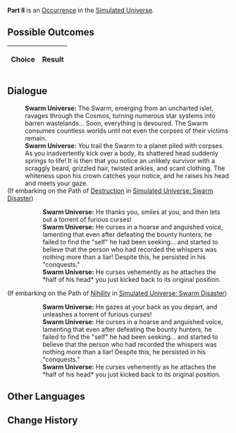 {{Simulated Universe Event Infobox
|title         = Part II
|image         = 2.png
|type          =
|domains_su    = 
|domains_ext   = 
|domains_swarm = 
|domains_gng   = 
|requirements  =
|prev          = 
|next          = 
|indexRewards  =
|characters    = 
}}
'''Part II''' is an [[Simulated Universe/Occurrence|Occurrence]] in the [[Simulated Universe]].

==Possible Outcomes==
{| class="article-table"
!Choice
!Result

|}

<!--
==Gameplay Notes==

-->
==Dialogue==
{{Dialogue Start}}
:'''Swarm Universe:''' The Swarm, emerging from an uncharted islet, ravages through the Cosmos, turning numerous star systems into barren wastelands... Soon, everything is devoured. The Swarm consumes countless worlds until not even the corpses of their victims remain.
:'''Swarm Universe:''' You trail the Swarm to a planet piled with corpses. As you inadvertently kick over a body, its shattered head suddenly springs to life! It is then that you notice an unlikely survivor with a scraggly beard, grizzled hair, twisted ankles, and scant clothing. The whiteness upon his crown catches your notice, and he raises his head and meets your gaze.
;(If embarking on the Path of [[Simulated Universe/Paths#Destruction|Destruction]] in [[Simulated Universe: Swarm Disaster]])
:{{SU Special Dialogue|Destruction|Approach and strike up a conversation.|Look, who's that?}}
::'''Swarm Universe:''' He thanks you, smiles at you, and then lets out a torrent of furious curses!
::'''Swarm Universe:''' He curses in a hoarse and anguished voice, lamenting that even after defeating the bounty hunters, he failed to find the "self" he had been seeking... and started to believe that the person who had recorded the whispers was nothing more than a liar! Despite this, he persisted in his "conquests."
::'''Swarm Universe:''' He curses vehemently as he attaches the *half of his head* you just kicked back to its original position.
;(If embarking on the Path of [[Simulated Universe/Paths#Nihility|Nihility]] in [[Simulated Universe: Swarm Disaster]])
:{{SU Special Dialogue|Nihility|Expeditiously avoid.|Don't pick a fight.}}
::'''Swarm Universe:''' He gazes at your back as you depart, and unleashes a torrent of furious curses!
::'''Swarm Universe:''' He curses in a hoarse and anguished voice, lamenting that even after defeating the bounty hunters, he failed to find the "self" he had been seeking... and started to believe that the person who had recorded the whispers was nothing more than a liar! Despite this, he persisted in his "conquests."
::'''Swarm Universe:''' He curses vehemently as he attaches the *half of his head* you just kicked back to its original position.
{{Dialogue End}}

==Other Languages==
{{Other Languages
|en   = Part II
|zhs  = 其二
|zht  = 其二
|ja   = その2
|ko   = II
|es   = Parte II
|fr   = Partie II
|ru   = II
|th   = ตอน 2
|vi   = Phần 2
|de   = Teil 2
|id   = Bagian II
|pt   = Parte II
}}

==Change History==
{{Change History|<!--unknown-->}}
